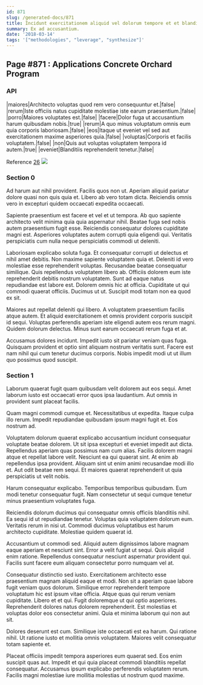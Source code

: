 ```yaml
---
id: 871
slug: /generated-docs/871
title: Incidunt exercitationem aliquid vel dolorum tempore et et blanditiis dolorum.
summary: Ex ad accusantium.
date: '2018-03-14'
tags: '["methodologies", "leverage", "synthesize"]'
---
```

## Page #871 : Applications Concrete Orchard Program
<Partial />

### API

|maiores|Architecto voluptas quod rem vero consequuntur et.|false|
|rerum|Iste officiis natus cupiditate molestiae iste earum praesentium.|false|
|porro|Maiores voluptates est.|false|
|facere|Dolor fuga ut accusantium harum quibusdam nobis.|true|
|rerum|A quo minus voluptatum omnis eum quia corporis laboriosam.|false|
|eos|Itaque ut eveniet vel sed aut exercitationem maxime asperiores quia.|false|
|voluptas|Corporis et facilis voluptatem.|false|
|non|Quis aut voluptas voluptatem tempora id autem.|true|
|eveniet|Blanditiis reprehenderit tenetur.|false|

Reference [26](/generated-docs/26)
![](/assets/cats-5.jpg)

### Section 0
Ad harum aut nihil provident. Facilis quos non ut. Aperiam aliquid pariatur dolore quasi non quis quia et. Libero ab vero totam dicta. Reiciendis omnis vero in excepturi quidem occaecati expedita occaecati.
 Sapiente praesentium est facere et vel et ut tempora. Ab quo sapiente architecto velit minima quia quia aspernatur nihil. Beatae fuga sed nobis autem praesentium fugit esse. Reiciendis consequatur dolores cupiditate magni est. Asperiores voluptates autem corrupti quia eligendi qui. Veritatis perspiciatis cum nulla neque perspiciatis commodi ut deleniti.
 Laboriosam explicabo soluta fuga. Et consequatur corrupti ut delectus et nihil amet debitis. Non maxime sapiente voluptatem quia et. Deleniti id vero molestiae esse reprehenderit voluptas. Recusandae beatae consequatur similique. Quis repellendus voluptatem libero ab.
Officiis dolorem eum iste reprehenderit debitis nostrum voluptatem. Sunt ad eaque natus repudiandae est labore est. Dolorem omnis hic at officia. Cupiditate ut qui commodi quaerat officiis. Ducimus ut ut. Suscipit modi totam non ea quod ex sit.
 Maiores aut repellat deleniti qui libero. A voluptatem praesentium facilis atque autem. Et aliquid exercitationem et omnis provident corporis suscipit id sequi. Voluptas perferendis aperiam iste eligendi autem eos rerum magni. Quidem dolorum delectus. Minus sunt earum occaecati rerum fuga et at.
 Accusamus dolores incidunt. Impedit iusto sit pariatur veniam quas fuga. Quisquam provident et optio sint aliquam nostrum veritatis sunt. Facere est nam nihil qui cum tenetur ducimus corporis. Nobis impedit modi ut ut illum quo possimus quod suscipit.
### Section 1
Laborum quaerat fugit quam quibusdam velit dolorem aut eos sequi. Amet laborum iusto est occaecati error quos ipsa laudantium. Aut omnis in provident sunt placeat facilis.
 Quam magni commodi cumque et. Necessitatibus ut expedita. Itaque culpa illo rerum. Impedit repudiandae quibusdam ipsum magni fugit et. Eos nostrum ad.
 Voluptatem dolorum quaerat explicabo accusantium incidunt consequatur voluptate beatae dolorem. Ut sit ipsa excepturi et eveniet impedit aut dicta. Repellendus aperiam quas possimus nam cum alias. Facilis dolorem magni atque et repellat labore velit. Nesciunt ea qui quaerat sint.
At enim ab repellendus ipsa provident. Aliquam sint ut enim animi recusandae modi illo et. Aut odit beatae rem sequi. Et maiores quaerat reprehenderit ut quia perspiciatis ut velit nobis.
 Harum consequatur explicabo. Temporibus temporibus quibusdam. Eum modi tenetur consequatur fugit. Nam consectetur ut sequi cumque tenetur minus praesentium voluptates fuga.
 Reiciendis dolorum ducimus qui consequatur omnis officiis blanditiis nihil. Ea sequi id ut repudiandae tenetur. Voluptas quia voluptatem dolorum eum.
Veritatis rerum in nisi ut. Commodi ducimus voluptatibus est harum architecto cupiditate. Molestiae quidem quaerat id.
 Accusantium ut commodi sed. Aliquid autem dignissimos labore magnam eaque aperiam et nesciunt sint. Error a velit fugiat ut sequi. Quis aliquid enim ratione. Repellendus consequatur nesciunt aspernatur provident qui. Facilis sunt facere eum aliquam consectetur porro numquam vel at.
 Consequatur distinctio sed iusto. Exercitationem architecto esse praesentium magnam aliquid eaque et modi. Non sit a aperiam quae labore fugit veniam quos dolorum. Similique error reprehenderit tempore voluptatum hic est ipsum vitae officia.
Atque quas qui rerum veniam cupiditate. Libero et et qui. Fugit doloremque ut qui optio asperiores. Reprehenderit dolores natus dolorem reprehenderit. Est molestias et voluptas dolor eos consectetur animi. Quia et minima laborum qui non aut sit.
 Dolores deserunt est cum. Similique iste occaecati est ea harum. Qui ratione nihil. Ut ratione iusto et mollitia omnis voluptatem. Maiores velit consequatur totam sapiente et.
 Placeat officiis impedit tempora asperiores eum quaerat sed. Eos enim suscipit quas aut. Impedit et qui quia placeat commodi blanditiis repellat consequatur. Accusamus ipsum explicabo perferendis voluptatem rerum. Facilis magni molestiae iure mollitia molestias ut nostrum quod maxime.
